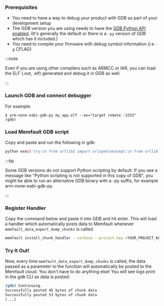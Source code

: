 ### Prerequisites

- You need to have a way to debug your product with GDB as part of your
  development setup
- The GDB version you are using needs to have the
  [GDB Python API enabled](https://interrupt.memfault.com/blog/automate-debugging-with-gdb-python-api#getting-started-with-gdb-python).
  (It's generally the default or there is a `-py` version of GDB which has it
  included.)
- You need to compile your firmware with debug symbol information (i.e `-g`
  CFLAG)

:::note

Even if you are using other compilers such as ARMCC or IAR, you can load the ELF
(.out, .elf) generated and debug it in GDB as well.

:::

### Launch GDB and connect debugger

For example:

```
$ arm-none-eabi-gdb-py my_app.elf --ex="target remote :3333"
(gdb)
```

### Load Memfault GDB script

Copy and paste and run the following in gdb:

```bash
python exec('try:\n from urllib2 import urlopen\nexcept:\n from urllib.request import urlopen'); exec(urlopen('https://mflt.io/memfault-gdb-script').read())
```

:::tip

Some GDB versions do not support Python scripting by default. If you see a
message like "Python scripting is not supported in this copy of GDB", you might
be able to run an alternative GDB binary with a -py suffix, for example
arm-none-eabi-gdb-py.

:::

### Register Handler

Copy the command below and paste it into GDB and hit enter. This will load a
handler which automatically posts data to Memfault whenever
`memfault_data_export_dump_chunks` is called.

```bash
memfault install_chunk_handler --verbose --project-key <YOUR_PROJECT_KEY>
```

### Try It Out!

Now, every time `memfault_data_export_dump_chunks` is called, the data passed as
a parameter to the function will automatically be posted to the Memfault cloud.
You don't have to do anything else! You will see logs print in the gdb CLI as
data is posted:

```bash
(gdb) Continuing.
Successfully posted 45 bytes of chunk data
Successfully posted 53 bytes of chunk data
[...]
```
